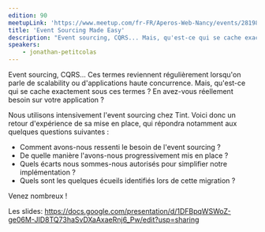 ```yaml
---
edition: 90
meetupLink: 'https://www.meetup.com/fr-FR/Aperos-Web-Nancy/events/281988933/'
title: 'Event Sourcing Made Easy'
description: "Event sourcing, CQRS... Mais, qu'est-ce qui se cache exactement sous ces termes ?"
speakers:
    - jonathan-petitcolas
---
```


Event sourcing, CQRS... Ces termes reviennent régulièrement lorsqu'on parle de scalability ou d'applications haute concurrence. Mais, qu'est-ce qui se cache exactement sous ces termes ? En avez-vous réellement besoin sur votre application ?

Nous utilisons intensivement l'event sourcing chez Tint. Voici donc un retour d'expérience de sa mise en place, qui répondra notamment aux quelques questions suivantes :

-   Comment avons-nous ressenti le besoin de l'event sourcing ?
-   De quelle manière l'avons-nous progressivement mis en place ?
-   Quels écarts nous sommes-nous autorisés pour simplifier notre implémentation ?
-   Quels sont les quelques écueils identifiés lors de cette migration ?

Venez nombreux !

Les slides: https://docs.google.com/presentation/d/1DFBpqWSWoZ-ge06M-JID8TQ73haSvDXaAxaeRnj6_Pw/edit?usp=sharing
